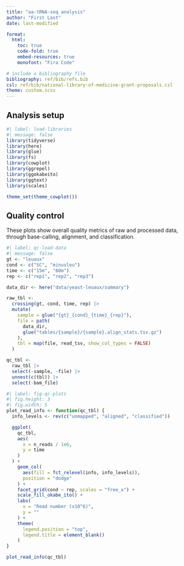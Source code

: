 ```yaml
---
title: "aa-tRNA-seq analysis"
author: "First Last"
date: last-modified

format:
  html:
    toc: true
    code-fold: true
    embed-resources: true
    monofont: "Fira Code"

# include a bibliography file
bibliography: ref/bib/refs.bib
csl: ref/bib/national-library-of-medicine-grant-proposals.csl
theme: custom.scss
---
```


## Analysis setup

```r
#| label: load-libraries
#| message: false
library(tidyverse)
library(here)
library(glue)
library(fs)
library(cowplot)
library(ggrepel)
library(ggokabeito)
library(ggtext)
library(scales)

theme_set(theme_cowplot())
```

## Quality control

These plots show overall quality metrics of raw and processed data, through base-calling, alignment, and classification.

```r
#| label: qc-load-data
#| message: false
gt <- "leuaux"
cond <- c("SC", "minusleu")
time <- c("15m", "60m")
rep <- c("rep1", "rep2", "rep3")

data_dir <- here("data/yeast-leuaux/summary")

raw_tbl <-
  crossing(gt, cond, time, rep) |>
  mutate(
    sample = glue("{gt}_{cond}_{time}_{rep}"),
    file = path(
      data_dir,
      glue("tables/{sample}/{sample}.align_stats.tsv.gz")
    ),
    tbl = map(file, read_tsv, show_col_types = FALSE)
  )

qc_tbl <-
  raw_tbl |>
  select(-sample, -file) |>
  unnest(c(tbl)) |>
  select(-bam_file)
```


```r
#| label: fig-qc-plots
#| fig.height: 3
#| fig.width: 5
plot_read_info <- function(qc_tbl) {
  info_levels <- rev(c("unmapped", "aligned", "classified"))

  ggplot(
    qc_tbl,
    aes(
      x = n_reads / 1e6,
      y = time
    )
  ) +
    geom_col(
      aes(fill = fct_relevel(info, info_levels)),
      position = "dodge"
    ) +
    facet_grid(cond ~ rep, scales = "free_x") +
    scale_fill_okabe_ito() +
    labs(
      x = "Read number (x10^6)",
      y = ""
    ) +
    theme(
      legend.position = "top",
      legend.title = element_blank()
    )
}

plot_read_info(qc_tbl)
```
